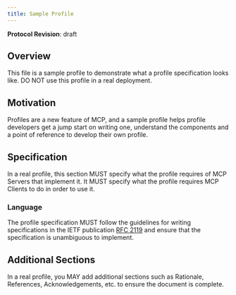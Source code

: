 ```yaml
---
title: Sample Profile
---
```


<div id="enable-section-numbers" />

<Info>**Protocol Revision**: draft</Info>

## Overview

This file is a sample profile to demonstrate what a profile specification looks like. DO NOT use this profile in a real deployment.

## Motivation

Profiles are a new feature of MCP, and a sample profile helps profile developers get a jump start on writing one, understand the components and a point of reference to develop their own profile.

## Specification

In a real profile, this section MUST specify what the profile requires of MCP Servers that implement it. It MUST specify what the profile requires MCP Clients to do in order to use it.

### Language

The profile specification MUST follow the guidelines for writing specifications in the IETF publication [RFC 2119](https://datatracker.ietf.org/doc/html/rfc2119) and ensure that the specification is unambiguous to implement.

## Additional Sections

In a real profile, you MAY add additional sections such as Rationale, References, Acknowledgements, etc. to ensure the document is complete.
